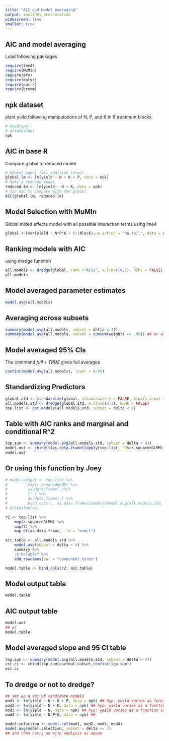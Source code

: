 ```yaml
---
title: "AIC and Model Averaging"
output: ioslides_presentation
widescreen: true
smaller: true
---
```


## AIC and model averaging
Load following packages

```r
require(lme4)
require(MuMIn)
require(arm)
require(dplyr)
require(purrr)
require(broom)
```

## npk dataset
plant yield following manipulations of N, P, and K in 6 treatment blocks.
```r
# head(npk)
# attach(npk)
npk
```

## AIC in base R
Compare global to reduced model
```r
# Global model (all additive terms)
global.lm <- lm(yield ~ N + K + P, data = npk)
# Make a reduced model
reduced.lm <- lm(yield ~ N + K, data = npk)
# Use AIC to compare with the global
AIC(global.lm, reduced.lm)
```

## Model Selection with MuMIn
Global mixed effects model with all possible interaction terms using lme4
```r
global <-lmer(yield ~ N*P*K + (1|block),na.action = "na.fail", data = npk)
```

## Ranking models with AIC 
using dredge function
```r
all.models <- dredge(global, rank ="AICc", m.lim=c(0,3), REML = FALSE)
all.models
```

## Model averaged parameter estimates
```r
model.avg(all.models)
```

## Averaging across subsets
```r
summary(model.avg(all.models, subset = delta < 4))
summary(model.avg(all.models, subset = cumsum(weight) <= .95)) ## or all models in the 95% CI
```

## Model averaged 95% CIs
The command *full = TRUE* gives full averages
```r
confint(model.avg(all.models), level = 0.95)

```

## Standardizing Predictors
```r
global.std <- standardize(global, standardize.y = FALSE, binary.input = "center")
all.models.std <- dredge(global.std, m.lim=c(0,3), REML = FALSE)
top.list <- get.models(all.models.std, subset = delta < 4)
```

## Table with AIC ranks and marginal and conditional R^2
```r
top.sum <- summary(model.avg(all.models.std, subset = delta < 4))
model.out <- cbind(t(as.data.frame(lapply(top.list, FUN=r.squaredGLMM))),top.sum$msTable)
model.out
```

## Or using this function by Joey
```r
# model.output <- top.list %>% 
#         map(r.squaredGLMM) %>%
#         as.data.frame(.)%>%
#         t(.) %>% 
#         as.data.frame(.) %>% 
#         bind_cols(., as.data.frame(summary(model.avg(all.models.std, subset = delta <
# 4))$msTable))
```
```r
r2 <- top.list %>% 
	map(r.squaredGLMM) %>% 
	map(t) %>% 
	map_df(as.data.frame, .id = "model")

aic.table <- all.models.std %>% 
	model.avg(subset = delta < 4) %>% 
	summary %>% 
	.$"msTable" %>% 
	add_rownames(var = "component_terms")

model.table <- bind_cols(r2, aic.table)
```

## Model output table
```r
model.table
```


## AIC output table
```r
model.out
## or
model.table
```

## Model averaged slope and 95 CI table
```r
top.sum <- summary(model.avg(all.models.std, subset = delta < 4))
est.ci <- cbind(top.sum$coefmat.subset,confint(top.sum))
est.ci
```

## To dredge or not to dredge?
```r
## set up a set of candidate models
mod1 <- lm(yield ~ N + K + P, data = npk) ## hyp: yeild varies as function of all three nutrients
mod2 <- lm(yield ~ N + K, data = npk) ## hyp: yield varies as a function of N and K
mod3 <- lm(yield ~ N, data = npk) ## hyp: yeild varies as a function of N only
mod4 <- lm(yield ~ N*P*K, data = npk) ## 

model.selection <- model.sel(mod1, mod2, mod3, mod4)
model.avg(model.selection, subset = delta <= 2)
## and then carry on with analysis as above
```

